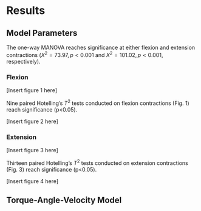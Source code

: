 # Results

## Model Parameters
The one-way MANOVA reaches significance at either flexion and extension contractions ($X^2 = 73.97, p<0.001$ and $X^2 = 101.02, p<0.001$, respectively).

### Flexion
[Insert figure\ 1 here]

Nine paired Hotelling's $T^2$ tests conducted on flexion contractions (Fig. 1) reach significance (p<0.05).

[Insert figure\ 2 here]

### Extension
[Insert figure\ 3 here]

Thirteen paired Hotelling's $T^2$ tests conducted on extension contractions (Fig. 3) reach significance (p<0.05).

[Insert figure\ 4 here]





## Torque-Angle-Velocity Model

